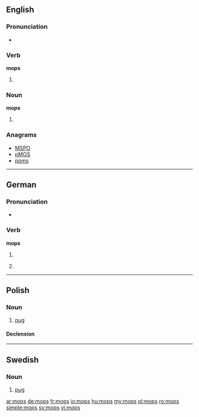 {{also|Mops}}
==English==

===Pronunciation===
* {{rhymes|ɒps}}

===Verb===
'''mops'''

# {{en-third-person singular of|mop}}

===Noun===
'''mops'''

# {{plural of|mop}}

===Anagrams===
* [[MSPO#English|MSPO]]
* [[pMOS#English|pMOS]]
* [[poms#English|poms]]

----

==German==

===Pronunciation===
* {{IPA|/mɔps/|lang=de}}

===Verb===
'''mops'''

# {{de-verb form of|mopsen|i|s}}
# {{context|colloquial|lang=de}} {{de-verb form of|mopsen|1|s|g}}

----

==Polish==

===Noun===
{{head|pl|noun|g=m}}

# [[pug]]

====Declension====
{{pl-decl-noun
|mops|mopsy
|mopsa|mopsów
|mopsowi|mopsom
|mopsa|mopsy
|mopsem|mopsami
|mopsie|mopsach
|mopsie|mopsy
}}

----

==Swedish==

===Noun===
{{sv-noun|c}}

# [[pug]]

[[ar:mops]]
[[de:mops]]
[[fr:mops]]
[[io:mops]]
[[hu:mops]]
[[my:mops]]
[[pl:mops]]
[[ro:mops]]
[[simple:mops]]
[[sv:mops]]
[[vi:mops]]
